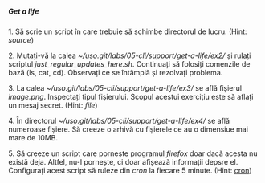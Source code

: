 ===== Get a life =====

1. Să scrie un script în care trebuie să schimbe directorul de lucru. (Hint: ''source'')

2. Mutați-vă la calea ''~/uso.git/labs/05-cli/support/get-a-life/ex2/'' și rulați 
scriptul ''just_regular_updates_here.sh''. Continuați să folosiți comenzile de bază 
(ls, cat, cd). Observați ce se întâmplă și rezolvați problema.

3. La calea ''~/uso.git/labs/05-cli/support/get-a-life/ex3/'' se află fișierul 
''image.png''. Inspectați tipul fișierului. Scopul acestui exercițiu este să 
aflați un mesaj secret. (Hint: ''file'')

4. În directorul ''~/uso.git/labs/05-cli/support/get-a-life/ex4/'' se află numeroase 
fișiere. Să creeze o arhivă cu fișierele ce au o dimensiue mai mare de 10MB.

5. Să creeze un script care pornește programul ''firefox'' doar dacă acesta nu există deja. 
Altfel, nu-l pornește, ci doar afișează informații depsre el. Configurați acest script să 
ruleze din ''cron'' la fiecare 5 minute. 
(Hint: [[https://www.thegeekstuff.com/2011/07/cron-every-5-minutes|cron]])